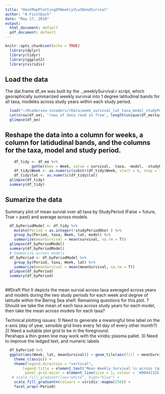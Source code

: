 ```yaml
---
title: "HeatMapPlottingOfWeeklyVLatBandSurvial"
author: "A Fischbach"
date: "May 17, 2018"
output:
  html_document: default
  pdf_document: default
---
```


```r
knitr::opts_chunk$set(echo = TRUE)
  library(dplyr)
  library(tidyr)
  library(ggplot2)
  library(viridis)
```

## Load the data  
The dat.frame df_ee was built by the .\rCode\HeatMap_weeklySurvival.r script, which georaphically summarized weekly survival into 1 degree latitudinal bands for all taxa, modeles across study years within each study period.

```r
  load("~/Rcode/sea-invaders/rData/week_survival_lat_taxa_model_studyPeriod.rData")
  cat(nrow(df_ee), 'rows of data read in from', length(unique(df_ee$taxa)), 'taxa', fill =T)
  glimpse(df_ee)
```

## Reshape the data into a column for weeks, a column for latidudinal bands, and the columns for the taxa, model and study period.
```r
    df_tidy <- df_ee %>%
            gather(key = Week, value = survival, -taxa, -model, -studyPeriodOne, -lat)
    df_tidy$Week <- as.numeric(substr(df_tidy$Week, start = 6, stop = 7))
    df_tidy$lat <- as.numeric(df_tidy$lat)
  glimpse(df_tidy)
  summary(df_tidy)
```

## Sumarize the data 
Summary plot of mean survial over all taxa by StudyPeriod (False = future, True = past) and average across models.
```r
  df_byPeriodModel <- df_tidy %>% 
    mutate(Period = as.integer(!studyPeriodOne) ) %>% 
    group_by(Period, taxa, Week, lat, model) %>% 
    summarize(meanSurvival = mean(survival, na.rm = T))
  glimpse(df_byPeriodModel)
  summary(df_byPeriodModel)
  # Summarize across models
  df_byPeriod <- df_byPeriodModel %>% 
    group_by(Period, taxa, Week, lat) %>% 
    summarize(meanSurvival = mean(meanSurvival, na.rm = T))
  glimpse(df_byPeriod)
  summary(df_byPeriod)
              
```
##Draft Plot
  It depicts the mean survial across taxa averaged across years and models during the two study periods for each week and degree of latitude within the Bering Sea shelf.
  Remaining questions for this plot.
  ?Should we take the mean of each taxa across study years for each model, then take the mean across models for each taxa?
 
  Technical plotting issues:
  1) Need to generate a meaningful time label on the
    x-axis (day of year, sensible grid lines every 1st day of every other month?)
  2) Need a suitable plot grid to be in the foreground.  
  Perahaps a thin green line may work with the viridis::plasma pallet.
  3) Need to improve the ledged text, and numeric labels
  
  
```r
  df_byPeriod %>% 
  ggplot(aes(Week, lat, meanSurvival)) + geom_tile(aes(fill = meanSurvival)) + 
    theme_classic() +
    theme(legend.direction = "vertical",
        legend.title = element_text('Mean Weekly Survival \n across taxa'), 
         panel.grid.major = element_line(size = 1, colour = '#00441155')) +
   # scale_fill_gradient(low="white", high="blue") + 
    scale_fill_gradientn(colours = viridis::magma(256)) +
    facet_wrap(~Period)
```